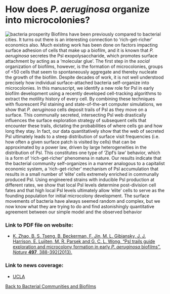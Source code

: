 # How does _P. aeruginosa_ organize into microcolonies?

![bacteria prosperity](/Zhao-2013-UCLA_Newsroom.jpg)
Biofilms have been previously compared to bacterial cities. It turns out there
is an interesting connection to ‘rich-get-richer’ economics also. Much existing
work has been done on factors impacting surface adhesion of cells that make up a
biofilm, and it is known that _P. aeruginosa_ secretes the Psl
exopolysaccharide, which promotes surface attachment by acting as a ‘molecular
glue’. The first step in the _social_ organization of biofilms, however, is the
formation of microcolonies, groups of &lt;50 cells that seem to spontaneously
aggregate and thereby nucleate the growth of the biofilm. Despite decades of
work, it is not well understood precisely how individual surface-attached
bacteria self-organize into microcolonies. In this manuscript, we identify a new
role for Psl in early biofilm development using a recently developed
cell-tracking algorithms to extract the motility history of every cell. By
combining these techniques with fluorescent Psl staining and state-of-the-art
computer simulations, we show that _P. aeruginosa_ cells deposit trails of Psl
as they move on a surface. This communally secreted, intersecting Psl web
drastically influences the surface exploration strategy of subsequent cells that
encounter these trails, dictating the probabilities of where cells go and how
long they stay. In fact, our data quantitatively show that the web of secreted
Psl ultimately leads to a steep distribution of surface visit frequencies (i.e.
how often a given surface patch is visited by cells) that can be approximated by
a power law, driven by large heterogeneities in the distribution of Psl. This
constitutes one type of ‘Zipf’s law’ behavior, which is a form of
‘rich-get-richer’ phenomena in nature. Our results indicate that the bacterial
community self-organizes in a manner analogous to a capitalist economic system,
a ‘rich-get-richer’ mechanism of Psl accumulation that results in a small number
of ‘elite’ cells extremely enriched in communally produced Psl. Using engineered
strains with inducible Psl production at different rates, we show that local Psl
levels determine post-division cell fates and that high local Psl levels
ultimately allow ‘elite’ cells to serve as the founding population for initial
microcolony development. The surface movements of bacteria have always seemed
random and complex, but we now know what they are trying to do and find
astonishingly quantitative agreement between our simple model and the observed
behavior


### Link to PDF file on website:
- [K. Zhao, B. S. Tseng, B. Beckerman, F. Jin, M. L. Gibiansky, J. J. Harrison, E. Luijten, M. R. Parsek and G. C. L. Wong, “Psl trails guide exploration and microcolony formation in early _P. aeruginosa_ biofilms”, _Nature_ **497**, 388-392(2013).](/pdf/10.1101~2023.04.10.536285.pdf)

### Link to news coverage:
- [UCLA](https://newsroom.ucla.edu/releases/study-shows-lucky-bacteria-strike-245840)

[Back to Bacterial Communities and Biofilms](/research/bacterial-communities-and-biofilms)